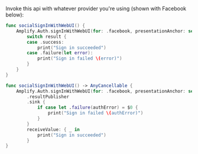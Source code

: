 Invoke this api with whatever provider you're using (shown with Facebook below):

<BlockSwitcher>

<Block name="Listener (iOS 11+)">

```swift
func socialSignInWithWebUI() {
    Amplify.Auth.signInWithWebUI(for: .facebook, presentationAnchor: self.view.window!) { result in
        switch result {
        case .success:
            print("Sign in succeeded")
        case .failure(let error):
            print("Sign in failed \(error)")
        }
    }
}
```

</Block>

<Block name="Combine">

```swift
func socialSignInWithWebUI() -> AnyCancellable {
    Amplify.Auth.signInWithWebUI(for: .facebook, presentationAnchor: self.view.window!)
        .resultPublisher
        .sink {
            if case let .failure(authError) = $0 {
                print("Sign in failed \(authError)")
            }
        }
        receiveValue: { _ in
            print("Sign in succeeded")
        }
}
```

</Block>

</BlockSwitcher>
